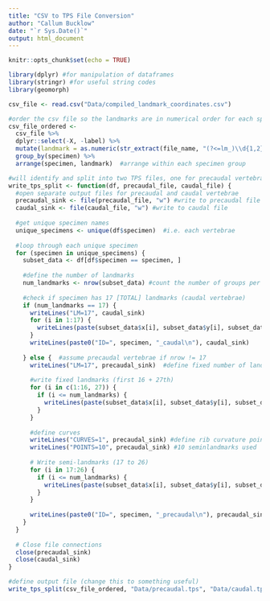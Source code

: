 ```yaml
---
title: "CSV to TPS File Conversion"
author: "Callum Bucklow"
date: "`r Sys.Date()`"
output: html_document
---
```


```r
knitr::opts_chunk$set(echo = TRUE)
```

```r
library(dplyr) #for manipulation of dataframes
library(stringr) #for useful string codes
library(geomorph)
```

```r
csv_file <- read.csv("Data/compiled_landmark_coordinates.csv")
```

```r
#order the csv file so the landmarks are in numerical order for each specimen (essential for TPS file conversion function, which will assume landmarks are in the correct order)
csv_file_ordered <- 
  csv_file %>%
  dplyr::select(-X, -label) %>%
  mutate(landmark = as.numeric(str_extract(file_name, "(?<=lm_)\\d{1,2}"))) %>%  #extract and convert to numeric
  group_by(specimen) %>%
  arrange(specimen, landmark)  #arrange within each specimen group
```

```r

#will identify and split into two TPS files, one for precaudal vertebrae and one for caudal vertebrae
write_tps_split <- function(df, precaudal_file, caudal_file) {
  #open separate output files for precaudal and caudal vertebrae
  precaudal_sink <- file(precaudal_file, "w") #write to precaudal file
  caudal_sink <- file(caudal_file, "w") #write to caudal file
  
  #get unique specimen names
  unique_specimens <- unique(df$specimen)  #i.e. each vertebrae
  
  #loop through each unique specimen
  for (specimen in unique_specimens) {
    subset_data <- df[df$specimen == specimen, ]
    
    #define the number of landmarks
    num_landmarks <- nrow(subset_data) #count the number of groups per unique specimen (either total 17 or 27)
    
    #check if specimen has 17 [TOTAL] landmarks (caudal vertebrae)
    if (num_landmarks == 17) {
      writeLines("LM=17", caudal_sink)
      for (i in 1:17) {
        writeLines(paste(subset_data$x[i], subset_data$y[i], subset_data$z[i]), caudal_sink)
      }
      writeLines(paste0("ID=", specimen, "_caudal\n"), caudal_sink)
      
    } else {  #assume precaudal vertebrae if nrow != 17
      writeLines("LM=17", precaudal_sink)  #define fixed number of landmarks (still 17, 15 + 2 tips of pleural ribs)
      
      #write fixed landmarks (first 16 + 27th)
      for (i in c(1:16, 27)) {
        if (i <= num_landmarks) {
          writeLines(paste(subset_data$x[i], subset_data$y[i], subset_data$z[i]), precaudal_sink)
        }
      }
      
      #define curves
      writeLines("CURVES=1", precaudal_sink) #define rib curvature points (semi-landmarks)
      writeLines("POINTS=10", precaudal_sink) #10 seminlandmarks used
      
      # Write semi-landmarks (17 to 26)
      for (i in 17:26) {
        if (i <= num_landmarks) {
          writeLines(paste(subset_data$x[i], subset_data$y[i], subset_data$z[i]), precaudal_sink)
        }
      }
      
      writeLines(paste0("ID=", specimen, "_precaudal\n"), precaudal_sink)
    }
  }
  
  # Close file connections
  close(precaudal_sink)
  close(caudal_sink)
}
```

```r
#define output file (change this to something useful)
write_tps_split(csv_file_ordered, "Data/precaudal.tps", "Data/caudal.tps")
```



